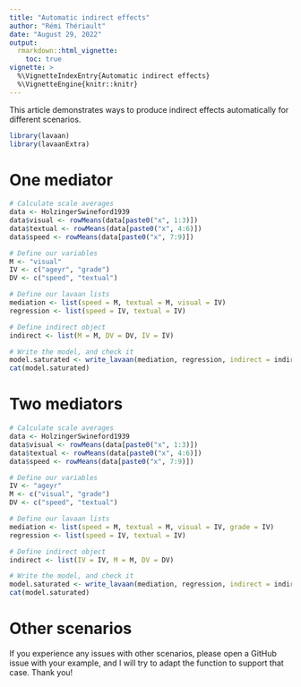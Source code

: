 ```yaml
---
title: "Automatic indirect effects"
author: "Rémi Thériault"
date: "August 29, 2022"
output:
  rmarkdown::html_vignette:
    toc: true
vignette: >
  %\VignetteIndexEntry{Automatic indirect effects}
  %\VignetteEngine{knitr::knitr}
---
```


This article demonstrates ways to produce indirect effects automatically for different scenarios.

```r
library(lavaan)
library(lavaanExtra)
```

# One mediator

```r
# Calculate scale averages
data <- HolzingerSwineford1939
data$visual <- rowMeans(data[paste0("x", 1:3)])
data$textual <- rowMeans(data[paste0("x", 4:6)])
data$speed <- rowMeans(data[paste0("x", 7:9)])

# Define our variables
M <- "visual"
IV <- c("ageyr", "grade")
DV <- c("speed", "textual")

# Define our lavaan lists
mediation <- list(speed = M, textual = M, visual = IV)
regression <- list(speed = IV, textual = IV)

# Define indirect object
indirect <- list(M = M, DV = DV, IV = IV)

# Write the model, and check it
model.saturated <- write_lavaan(mediation, regression, indirect = indirect, label = TRUE)
cat(model.saturated)

```

# Two mediators

```r
# Calculate scale averages
data <- HolzingerSwineford1939
data$visual <- rowMeans(data[paste0("x", 1:3)])
data$textual <- rowMeans(data[paste0("x", 4:6)])
data$speed <- rowMeans(data[paste0("x", 7:9)])

# Define our variables
IV <- "ageyr"
M <- c("visual", "grade")
DV <- c("speed", "textual")

# Define our lavaan lists
mediation <- list(speed = M, textual = M, visual = IV, grade = IV)
regression <- list(speed = IV, textual = IV)

# Define indirect object
indirect <- list(IV = IV, M = M, DV = DV)

# Write the model, and check it
model.saturated <- write_lavaan(mediation, regression, indirect = indirect, label = TRUE)
cat(model.saturated)

```

# Other scenarios

If you experience any issues with other scenarios, please open a GitHub issue with your example, and I will try to adapt the function to support that case. Thank you!
